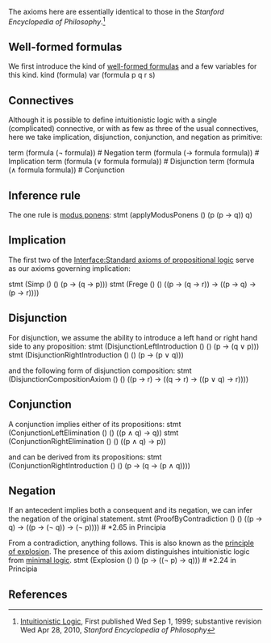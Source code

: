 {{header
 | title    = Axioms of intuitionistic propositional logic
 | subtitle = 
 | left     = 
 | right    = 
 | shortcut = 
 | notes    = [[w:Intuitionistic logic|Intuitionistic logic]] is a subset of [[Interface:Classical propositional calculus]] (subset in the sense that every theorem of intuitionistic logic is also a theorem of classical logic). It differs in omitting the [[Interface:Law of the excluded middle|law of the excluded middle]]. This interface contains one axiomization of intuitionistic logic.
}}
{{modules
| parameters = ''None''
| importedby = none yet
| exportedby = none
}}

The axioms here are essentially identical to those in the ''Stanford Encyclopedia of Philosophy''.<ref>[http://plato.stanford.edu/entries/logic-intuitionistic/ Intuitionistic Logic], 
First published Wed Sep 1, 1999; substantive revision Wed Apr 28, 2010, ''Stanford Encyclopedia of Philosophy''</ref>

== Well-formed formulas ==

We first introduce the kind of [[w:well-formed formulas|well-formed formulas]] and a few variables for this kind.
<jh>
kind (formula)
var (formula p q r s)
</jh>

== Connectives ==
Although it is possible to define intuitionistic logic with a single (complicated) connective, or with as few as three of the usual connectives, here we take implication, disjunction, conjunction, and negation as primitive:

<jh>
term (formula (¬ formula)) # Negation
term (formula (→ formula formula)) # Implication
term (formula (∨ formula formula)) # Disjunction
term (formula (∧ formula formula)) # Conjunction
</jh>

== Inference rule ==

The one rule is [[w:modus ponens|modus ponens]]:
<jh>
stmt (applyModusPonens () (p (p → q)) q)
</jh>

== Implication ==

The first two of the [[Interface:Standard axioms of propositional logic]] serve as our axioms governing implication:

<jh>
stmt (Simp () () (p → (q → p)))
stmt (Frege () () ((p → (q → r)) → ((p → q) → (p → r))))
</jh>

== Disjunction ==

For disjunction, we assume the ability to introduce a left hand or right hand side to any proposition:
<jh>
stmt (DisjunctionLeftIntroduction () () (p → (q ∨ p)))
stmt (DisjunctionRightIntroduction () () (p → (p ∨ q)))
</jh>

and the following form of disjunction composition:
<jh>
stmt (DisjunctionCompositionAxiom () () ((p → r) → ((q → r) → ((p ∨ q) → r))))
</jh>

== Conjunction ==

A conjunction implies either of its propositions:
<jh>
stmt (ConjunctionLeftElimination () () ((p ∧ q) → q))
stmt (ConjunctionRightElimination () () ((p ∧ q) → p))
</jh>

and can be derived from its propositions:
<jh>
stmt (ConjunctionRightIntroduction () () (p → (q → (p ∧ q))))
</jh>

== Negation ==

If an antecedent implies both a consequent and its negation, we can infer the negation of the original statement.
<jh>
stmt (ProofByContradiction () () ((p → q) → ((p → (¬ q)) → (¬ p)))) # *2.65 in Principia
</jh>

From a contradiction, anything follows. This is also known as the [[w:Principle of explosion|principle of explosion]]. The presence of this axiom distinguishes intuitionistic logic from [[w:Minimal logic|minimal logic]].
<jh>
stmt (Explosion () () (p → ((¬ p) → q))) # *2.24 in Principia
</jh>

== References ==
<references/>

[[Category:Subsystems of classical logic|{{PAGENAME}}]]

